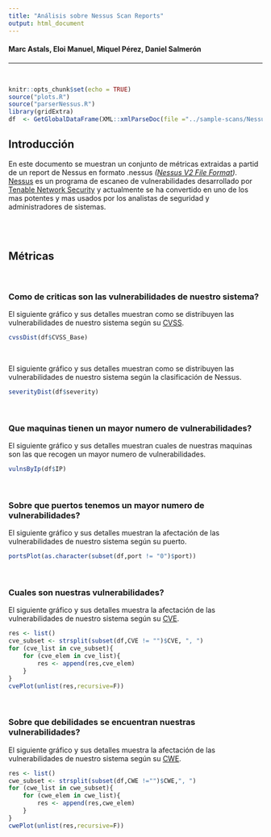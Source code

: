 ```yaml
---
title: "Análisis sobre Nessus Scan Reports"
output: html_document
---
```

#### Marc Astals, Eloi Manuel, Miquel Pérez, Daniel Salmerón

***
<br>

```r
knitr::opts_chunk$set(echo = TRUE)
source("plots.R")
source("parserNessus.R")
library(gridExtra)
df  <- GetGlobalDataFrame(XML::xmlParseDoc(file ="../sample-scans/Nessus_parser_okuspocus_v0o6cn.xml"))
```

## Introducción
En este documento se muestran un conjunto de métricas extraidas a partid de un report de Nessus en formato .nessus *([Nessus V2 File Format](http://static.tenable.com/documentation/nessus_v2_file_format.pdf))*.
<br>
[Nessus](http://www.tenable.com/products/nessus-vulnerability-scanner) es un programa de escaneo de vulnerabilidades desarrollado por [Tenable Network Security](http://www.tenable.com/) y actualmente se ha convertido en uno de los mas potentes y mas usados por los analistas de seguridad y administradores de sistemas.


<br><br>

## Métricas

<br>

### Como de criticas son las vulnerabilidades de nuestro sistema?

El siguiente gráfico y sus detalles muestran como se distribuyen las vulnerabilidades de nuestro sistema según su [CVSS](https://www.first.org/cvss).

```r
cvssDist(df$CVSS_Base)
``` 
<br>

El siguiente gráfico y sus detalles muestran como se distribuyen las vulnerabilidades de nuestro sistema según la clasificación de Nessus.

```r
severityDist(df$severity)
``` 
<br>

### Que maquinas tienen un mayor numero de vulnerabilidades?

El siguiente gráfico y sus detalles muestran cuales de nuestras maquinas son las que recogen un mayor numero de vulnerabilidades.

```r
vulnsByIp(df$IP)
```
<br>

### Sobre que puertos tenemos un mayor numero de vulnerabilidades?

El siguiente gráfico y sus detalles muestran la afectación de las vulnerabilidades de nuestro sistema según su puerto.

```r
portsPlot(as.character(subset(df,port != "0")$port))
```

<br>

### Cuales son nuestras vulnerabilidades?
El siguiente gráfico y sus detalles muestra la afectación de las vulnerabilidades de nuestro sistema según su [CVE](https://cve.mitre.org/).

```r
res <- list()
cve_subset <- strsplit(subset(df,CVE != "")$CVE, ", ")
for (cve_list in cve_subset){
    for (cve_elem in cve_list){
        res <- append(res,cve_elem)
    }
}
cvePlot(unlist(res,recursive=F))
```

<br>

### Sobre que debilidades se encuentran nuestras vulnerabilidades?

El siguiente gráfico y sus detalles muestra la afectación de las vulnerabilidades de nuestro sistema según su [CWE](https://cwe.mitre.org/).
```r
res <- list()
cwe_subset <- strsplit(subset(df,CWE !="")$CWE,", ")
for (cwe_list in cwe_subset){
    for (cwe_elem in cwe_list){
        res <- append(res,cwe_elem)
    }
}
cwePlot(unlist(res,recursive=F))
```


